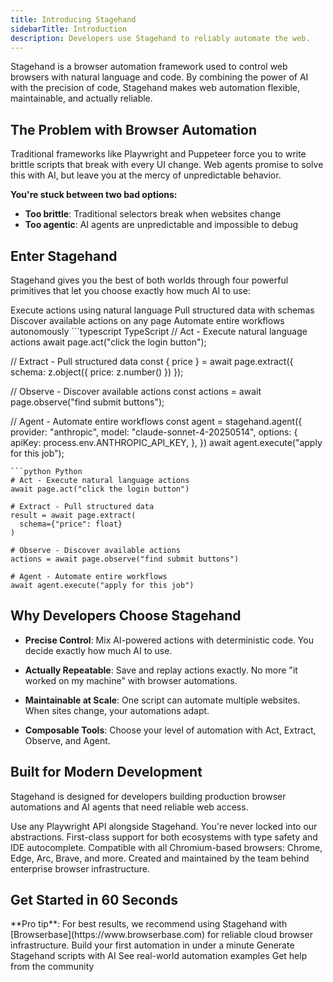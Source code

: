 ```yaml
---
title: Introducing Stagehand
sidebarTitle: Introduction
description: Developers use Stagehand to reliably automate the web.
---
```


Stagehand is a browser automation framework used to control web browsers with natural language and code. By combining the power of AI with the precision of code, Stagehand makes web automation flexible, maintainable, and actually reliable.

## The Problem with Browser Automation

Traditional frameworks like Playwright and Puppeteer force you to write brittle scripts that break with every UI change. Web agents promise to solve this with AI, but leave you at the mercy of unpredictable behavior.

**You're stuck between two bad options:**
- **Too brittle**: Traditional selectors break when websites change
- **Too agentic**: AI agents are unpredictable and impossible to debug

## Enter Stagehand

Stagehand gives you the best of both worlds through four powerful primitives that let you choose exactly how much AI to use:

<CardGroup cols={2}>
  <Card title="Act" icon="play" href="/v2/basics/act">
    Execute actions using natural language
  </Card>
  <Card title="Extract" icon="database" href="/v2/basics/extract">
    Pull structured data with schemas
  </Card>
  <Card title="Observe" icon="eye" href="/v2/basics/observe">
    Discover available actions on any page
  </Card>
  <Card title="Agent" icon="robot" href="/v2/basics/agent">
    Automate entire workflows autonomously
  </Card>
</CardGroup>

<CodeGroup>
```typescript TypeScript
// Act - Execute natural language actions
await page.act("click the login button");

// Extract - Pull structured data
const { price } = await page.extract({
  schema: z.object({ price: z.number() })
});

// Observe - Discover available actions
const actions = await page.observe("find submit buttons");

// Agent - Automate entire workflows
const agent = stagehand.agent({
    provider: "anthropic",
    model: "claude-sonnet-4-20250514",
    options: {
      apiKey: process.env.ANTHROPIC_API_KEY,
    },
})
await agent.execute("apply for this job");
```
```python Python
# Act - Execute natural language actions
await page.act("click the login button")

# Extract - Pull structured data
result = await page.extract(
  schema={"price": float}
)

# Observe - Discover available actions
actions = await page.observe("find submit buttons")

# Agent - Automate entire workflows
await agent.execute("apply for this job")
```
</CodeGroup>


## Why Developers Choose Stagehand

- **Precise Control**: Mix AI-powered actions with deterministic code. You decide exactly how much AI to use.

- **Actually Repeatable**: Save and replay actions exactly. No more "it worked on my machine" with browser automations.

- **Maintainable at Scale**: One script can automate multiple websites. When sites change, your automations adapt.

- **Composable Tools**: Choose your level of automation with Act, Extract, Observe, and Agent.

## Built for Modern Development
Stagehand is designed for developers building production browser automations and AI agents that need reliable web access.

<AccordionGroup>
  <Accordion title="Full Playwright Compatibility">
    Use any Playwright API alongside Stagehand. You're never locked into our abstractions.
  </Accordion>
  <Accordion title="TypeScript & Python SDKs">
    First-class support for both ecosystems with type safety and IDE autocomplete.
  </Accordion>
  <Accordion title="Works Everywhere">
    Compatible with all Chromium-based browsers: Chrome, Edge, Arc, Brave, and more.
  </Accordion>
  <Accordion title="Built by Browserbase">
    Created and maintained by the team behind enterprise browser infrastructure.
  </Accordion>
</AccordionGroup>

## Get Started in 60 Seconds
<Info>
  **Pro tip**: For best results, we recommend using Stagehand with [Browserbase](https://www.browserbase.com) for reliable cloud browser infrastructure.
</Info>
<CardGroup cols={2}>
  <Card
    title="Quickstart"
    icon="rocket"
    href="/v2/first-steps/quickstart"
  >
    Build your first automation in under a minute
  </Card>
  <Card
    title="Try Director"
    icon="wand-magic-sparkles"
    href="https://www.director.ai"
  >
    Generate Stagehand scripts with AI
  </Card>
  <Card
    title="View Examples"
    icon="code"
    href="https://github.com/browserbase/stagehand/tree/v2/examples"
  >
    See real-world automation examples
  </Card>
  <Card
    title="Join Discord"
    icon="discord"
    href="https://discord.gg/stagehand"
  >
    Get help from the community
  </Card>
</CardGroup>
